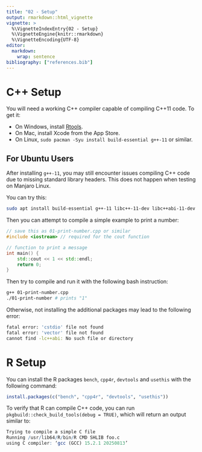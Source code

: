 ```yaml
---
title: "02 - Setup"
output: rmarkdown::html_vignette
vignette: >
  %\VignetteIndexEntry{02 - Setup}
  %\VignetteEngine{knitr::rmarkdown}
  %\VignetteEncoding{UTF-8}
editor:
  markdown:
    wrap: sentence
bibliography: ["references.bib"]
---
```


# C++ Setup

You will need a working C++ compiler capable of compiling C++11 code.
To get it:

-   On Windows, install [Rtools](https://cran.r-project.org/bin/windows/Rtools/).
-   On Mac, install Xcode from the App Store.
-   On Linux, `sudo pacman -Syu install build-essential g++-11` or similar.

## For Ubuntu Users

After installing `g++-11`, you may still encounter issues compiling C++ code due to missing standard library headers. This does not happen when testing on Manjaro Linux.

You can try this:

```bash
sudo apt install build-essential g++-11 libc++-11-dev libc++abi-11-dev
```

Then you can attempt to compile a simple example to print a number:

```cpp
// save this as 01-print-number.cpp or similar
#include <iostream> // required for the cout function

// function to print a message
int main() {
    std::cout << 1 << std::endl;
    return 0;
}
```

Then try to compile and run it with the following bash instruction:

```bash
g++ 01-print-number.cpp
./01-print-number # prints "1"
```

Otherwise, not installing the additional packages may lead to the following error:

```bash
fatal error: 'cstdio' file not found
fatal error: 'vector' file not found
cannot find -lc++abi: No such file or directory
```

# R Setup

You can install the R packages `bench`, `cpp4r`, `devtools` and `usethis` with the following command:

```r
install.packages(c("bench", "cpp4r", "devtools", "usethis"))
```

To verify that R can compile C++ code, you can run `pkgbuild::check_build_tools(debug = TRUE)`, which will return an output similar to:

```r
Trying to compile a simple C file
Running /usr/lib64/R/bin/R CMD SHLIB foo.c
using C compiler: ‘gcc (GCC) 15.2.1 20250813’
```
